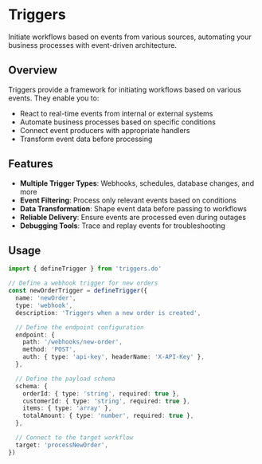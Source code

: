 # Triggers

Initiate workflows based on events from various sources, automating your business processes with event-driven architecture.

## Overview

Triggers provide a framework for initiating workflows based on various events. They enable you to:

- React to real-time events from internal or external systems
- Automate business processes based on specific conditions
- Connect event producers with appropriate handlers
- Transform event data before processing

## Features

- **Multiple Trigger Types**: Webhooks, schedules, database changes, and more
- **Event Filtering**: Process only relevant events based on conditions
- **Data Transformation**: Shape event data before passing to workflows
- **Reliable Delivery**: Ensure events are processed even during outages
- **Debugging Tools**: Trace and replay events for troubleshooting

## Usage

```typescript
import { defineTrigger } from 'triggers.do'

// Define a webhook trigger for new orders
const newOrderTrigger = defineTrigger({
  name: 'newOrder',
  type: 'webhook',
  description: 'Triggers when a new order is created',

  // Define the endpoint configuration
  endpoint: {
    path: '/webhooks/new-order',
    method: 'POST',
    auth: { type: 'api-key', headerName: 'X-API-Key' },
  },

  // Define the payload schema
  schema: {
    orderId: { type: 'string', required: true },
    customerId: { type: 'string', required: true },
    items: { type: 'array' },
    totalAmount: { type: 'number', required: true },
  },

  // Connect to the target workflow
  target: 'processNewOrder',
})
```
